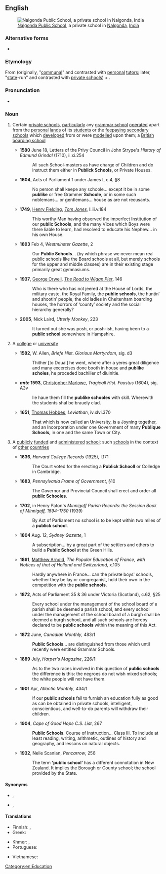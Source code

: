 {{also|public-school}}
==English==
[[File:Nalgonda Public School.jpg|right|thumb|[[w:Nalgonda Public School|Nalgonda Public School]], a private school in [[w:Nalgonda|Nalgonda]], [[India]]]]

===Alternative forms===
* {{l|en|public-school}}

===Etymology===
From {{m|en|public}} (originally, "[[communal]]" and contrasted with [[personal]] [[tutor]]s; later, "[[state]]-run" and contrasted with [[private school]]s) + {{m|en|school}}.

===Pronunciation===
* {{audio|en|en-au-public school.ogg|Audio (AU)}}

===Noun===
{{en-noun}}

# {{lb|en|UK|Ireland|India}} Certain [[private school]]s, [[particularly]] {{qualifier|initially}} any [[grammar school]] [[operate]]d apart from the [[personal]] [[land]]s of its [[student]]s or {{qualifier|from the 19th century}} the [[feepaying]] [[secondary school]]s which [[develop]]ed from or were [[model]]led upon them; a [[British]] [[boarding school]]
#* '''1580''' June 18, Letters of the Privy Council in John Strype's ''History of Edmund Grindal'' (1710), ii.xi.254
#*: All such School-masters as have charge of Children and do instruct them either in '''Publick Schools''', or Private Houses.
#* '''1604''', Acts of Parliament 1 under James I, c.4, §8
#*: No person shall keepe any schoole... except it be in some '''publike''' or free Grammer '''Schoole''', or in some such noblemans... or gentlemans... house as are not recusants.
#* '''1749''', [[w:Henry Fielding|Henry Fielding]], ''[[w:Tom Jones|Tom Jones]]'', I.iii.v.184
#*: This worthy Man having observed the imperfect Institution of our '''public Schools''', and the many Vices which Boys were there liable to learn, had resolved to educate his Nephew... in his own House.
#* '''1893''' Feb 4, ''Westminster Gazette'', 2
#*: Our '''Public Schools'''... (by which phrase we never mean real public schools like the Board schools at all, but merely schools for the upper and middle classes) are in their existing stage primarily great gymnasiums.
#* '''1937''', [[w:George Orwell|George Orwell]], ''[[w:The Road to Wigan Pier|The Road to Wigan Pier]]'', 146
#*: Who is there who has not jeered at the House of Lords, the military caste, the Royal Family, the '''public schools''', the huntin′ and shootin′ people, the old ladies in Cheltenham boarding houses, the horrors of ‘county’ society and the social hierarchy generally?
#* '''2005''', Nick Laird, ''Utterly Monkey'', 223
#*: It turned out she was posh, or posh-ish, having been to a '''public school''' somewhere in Hampshire.
# {{lb|en|obsolete}} A [[college]] or [[university]]
#* '''1582''', W. Allen, ''Briefe Hist. Glorious Martyrdom'', sig. d3
#*: Thither [to Douai] he went, where after a yeres great diligence and many excercises done booth in house and '''publike scholes''', he proceded bachilier of diuinitie.
#* '''''ante'' 1593''', [[w:Christopher Marlowe|Christopher Marlowe]], ''Tragicall Hist. Faustus'' (1604), sig. A3v
#*: Ile haue them fill the '''publike schooles''' with skill. Wherewith the students shal be brauely clad.
#* '''1651''', [[w:Thomas Hobbes|Thomas Hobbes]], ''Leviathan'', iv.xlvi.370
#*: That which is now called an University, is a Joyning together, and an Incorporation under one Government of many '''Publique Schools''', in one and the same Town or City.
# {{lb|en|North America|Australia|New Zealand|South Africa|formerly [[Scottish English|Scottish]]}} A [[public]]ly [[fund]]ed and [[administer]]ed [[school]]; {{lb|en|UK|Ireland}} such [[school]]s in the context of [[other]] [[countries]]
#* '''1636''', ''Harvard College Records'' (1925), I.171
#*: The Court voted for the erecting a '''Publick Schooll''' or Colledge in Cambridge.
#* '''1683''', ''Pennsylvania Frame of Government'', §10
#*: The Governor and Provincial Council shall erect and order all '''public Schooles'''.
#* '''1702''', in Henry Paton's ''Minnigaff Parish Records: the Session Book of Minnigaff, 1694&ndash;1750'' (1939)
#*: By Act of Parliament no school is to be kept within two miles of a '''publick school'''.
#* '''1804''' Aug. 12, ''Sydney Gazette'', 1
#*: A subscription... by a great part of the settlers and others to build a '''Public School''' at the Green Hills.
#* '''1861''', [[w:Matthew Arnold|Matthew Arnold]], ''The Popular Education of France, with Notices of that of Holland and Switzerland'', x.105
#*: Hardly anywhere in France... can the private boys' schools, whether they be lay or congreganist, hold their own in the competition with the '''public schools'''.
#* '''1872''', Acts of Parliament 35 & 36 under Victoria (Scotland), c.62, §25
#*: Every school under the management of the school board of a parish shall be deemed a parish school, and every school under the management of the school board of a burgh shall be deemed a burgh school, and all such schools are hereby declared to be '''public schools''' within the meaning of this Act.
#* '''1872''' June, ''Canadian Monthly'', 483/1
#*: '''Public Schools'''... are distinguished from those which until recently were entitled Grammar Schools.
#* '''1889''' July, ''Harper's Magazine'', 226/1
#*: As to the two races involved in this question of '''public schools''' the difference is this: the negroes do not wish mixed schools; the white people will not have them.
#* '''1901''' Apr, ''Atlantic Monthly'', 434/1
#*: If our '''public schools''' fail to furnish an education fully as good as can be obtained in private schools, intelligent, conscientious, and well-to-do parents will withdraw their children.
#* '''1904''', ''Cape of Good Hope C.S. List'', 267
#*: '''Public Schools'''. Course of Instruction... Class III. To include at least reading, writing, arithmetic, outlines of history and geography, and lessons on natural objects.
#* '''1932''', Nelle Scanlan, ''Pencarrow'', 256
#*: The term '''‘public school’''' has a different connotation in New Zealand. It implies the Borough or County school; the school provided by the State.

====Synonyms====
* {{sense|fee-charging private school, offering housing}} {{l|en|private school}}, {{l|en|boarding school}}
* {{sense|publicly administered school}} {{l|en|state school}}, {{l|en|free school}}

====Translations====
{{trans-top|publicly administered school}}
* Finnish: {{t|fi|[[yleinen]] [[koulu]]}}, {{t+|fi|peruskoulu}}
* Greek: {{t|el|δημόσιο σχολείο|n}}
{{trans-mid}}
* Khmer: {{t|km|សាលារដ្ឋ|tr=sala roth|sc=Khmr}}, {{t|km|សាលាសាធារណៈ|tr=sala satheraknak|sc=Khmr}}
* Portuguese: {{t|pt|[[escola]] [[pública]]|f}}
{{trans-bottom}}

{{checktrans-top}}
* Vietnamese: {{t-check|vi|trường công}}
{{trans-mid}}
{{trans-bottom}}

[[Category:en:Education]]
